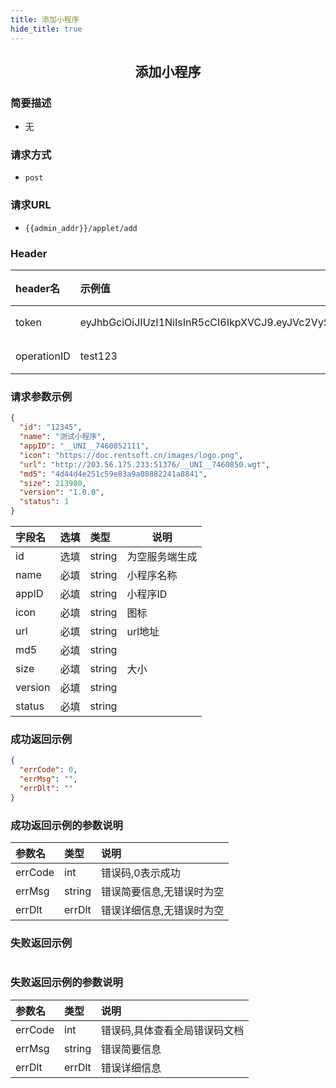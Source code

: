 ```yaml
---
title: 添加小程序
hide_title: true
---
```


<center>

## 添加小程序

</center>

### 简要描述
- 无
### 请求方式
- `post` 
### 请求URL
- `{{admin_addr}}/applet/add` 


### Header
|header名|示例值|选填|类型|说明|
|:----    |:-------    |:--- |---|------      |
|token|eyJhbGciOiJIUzI1NiIsInR5cCI6IkpXVCJ9.eyJVc2VySUQiOiJhZG1pbjIiLCJVc2VyVHlwZSI6MiwiZXhwIjoxNjk4OTE4Njg5LCJuYmYiOjE2OTExNDIzODksImlhdCI6MTY5MTE0MjY4OX0.oIpGc9Ka7tTuPYY34PeiqJwvfF0QZnhInomktOCtYAc|必填|string||
|operationID|test123|必填|string||


### 请求参数示例


```json
{
  "id": "12345",
  "name": "测试小程序",
  "appID": "__UNI__7460852111",
  "icon": "https://doc.rentsoft.cn/images/logo.png",
  "url": "http://203.56.175.233:51376/__UNI__7460850.wgt",
  "md5": "4d44d4e251c59e83a9a08882241a8841",
  "size": 213980,
  "version": "1.0.0",
  "status": 1
}
```
|字段名|选填|类型|说明|
|:----    |:-------    |:--- |---|
|id|选填|string|为空服务端生成|
|name|必填|string|小程序名称|
|appID|必填|string|小程序ID|
|icon|必填|string|图标|
|url|必填|string|url地址|
|md5|必填|string||
|size|必填|string|大小|
|version|必填|string||
|status|必填|string||
### 成功返回示例


```json
{
  "errCode": 0,
  "errMsg": "",
  "errDlt": ""
}
```
### 成功返回示例的参数说明


|参数名|类型|说明|
|:----    |:-------    |:--- |
|errCode|int|错误码,0表示成功|
|errMsg|string|错误简要信息,无错误时为空|
|errDlt|errDlt|错误详细信息,无错误时为空|
### 失败返回示例


```json

```
### 失败返回示例的参数说明


|参数名|类型|说明|
|:----    |:-------    |:--- |
|errCode|int|错误码,具体查看全局错误码文档|
|errMsg|string|错误简要信息|
|errDlt|errDlt|错误详细信息|
